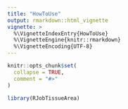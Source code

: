```yaml
---
title: "HowToUse"
output: rmarkdown::html_vignette
vignette: >
  %\VignetteIndexEntry{HowToUse}
  %\VignetteEngine{knitr::rmarkdown}
  %\VignetteEncoding{UTF-8}
---
```


```r
knitr::opts_chunk$set(
  collapse = TRUE,
  comment = "#>"
)
```

```r
library(RJobTissueArea)
```
